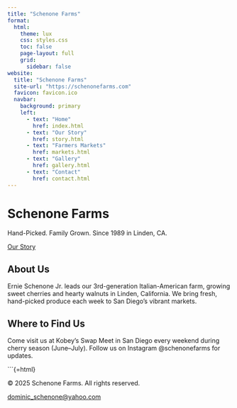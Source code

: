 ```yaml
---
title: "Schenone Farms"
format:
  html:
    theme: lux
    css: styles.css
    toc: false
    page-layout: full
    grid:
      sidebar: false
website:
  title: "Schenone Farms"
  site-url: "https://schenonefarms.com"
  favicon: favicon.ico
  navbar:
    background: primary
    left:
      - text: "Home"
        href: index.html
      - text: "Our Story"
        href: story.html
      - text: "Farmers Markets"
        href: markets.html
      - text: "Gallery"
        href: gallery.html
      - text: "Contact"
        href: contact.html
---
```


```{=html}
<!-- Hero Section -->
<div class="hero" style="background-image: url('hero-cherries.jpg');">
  <div class="hero-text">
    <h1>Schenone Farms</h1>
    <p>Hand-Picked. Family Grown. Since 1989 in Linden, CA.</p>
    <a href="#story" class="btn btn-primary">Our Story</a>
  </div>
</div>
```

## About Us {.text-center .mt-5}
Ernie Schenone Jr. leads our 3rd-generation Italian-American farm, growing sweet cherries and hearty walnuts in Linden, California. We bring fresh, hand-picked produce each week to San Diego’s vibrant markets.

## Where to Find Us {.text-center .mt-5}
Come visit us at Kobey’s Swap Meet in San Diego every weekend during cherry season (June–July). Follow us on Instagram @schenonefarms for updates.

```{=html}
<!-- Footer -->
<footer class="footer mt-5">
  <p>&copy; 2025 Schenone Farms. All rights reserved.</p>
  <p><a href="mailto:dominic_schenone@yahoo.com">dominic_schenone@yahoo.com</a></p>
</footer>
